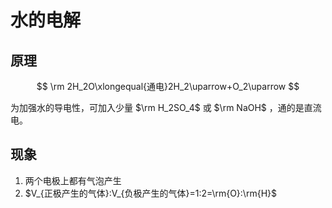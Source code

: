 # 水的电解

## 原理

$$
\rm
2H_2O\xlongequal{通电}2H_2\uparrow+O_2\uparrow
$$

为加强水的导电性，可加入少量 $\rm H_2SO_4$ 或 $\rm NaOH$ ，通的是直流电。

## 现象

1. 两个电极上都有气泡产生
2. $V_{正极产生的气体}:V_{负极产生的气体}=1:2=\rm{O}:\rm{H}$
